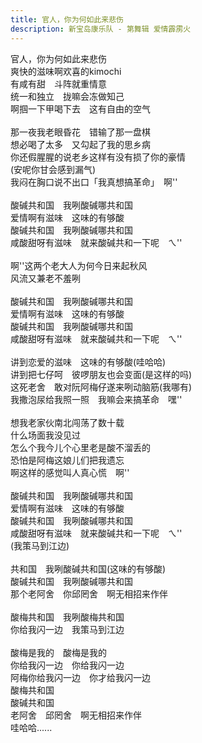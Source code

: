 ```yaml
---
title: 官人，你为何如此来悲伤
description: 新宝岛康乐队 - 第舞辑 爱情霹雳火
---
```


官人，你为何如此来悲伤<br />爽快的滋味啊欢喜的kimochi<br />有咸有甜　斗阵就重情意<br />统一和独立　拢嘛会冻做知己<br />啊掴一下甲喝下去　这有自由的空气<br /><br />那一夜我老眼昏花　错输了那一盘棋<br />想必喝了太多　又勾起了我的思乡病<br />你还假腥腥的说老乡这样有没有损了你的豪情<br />(安呢你甘会感到漏气)<br />我闷在胸口说不出口「我真想搞革命」　啊''<br /><br />酸碱共和国　我咧酸碱哪共和国<br />爱情啊有滋味　这味的有够酸<br />酸碱共和国　我咧酸碱哪共和国<br />咸酸甜呀有滋味　就来酸碱共和一下呢　ㄟ''<br /><br />啊''这两个老大人为何今日来起秋风<br />风流又兼老不羞咧<br /><br />酸碱共和国　我咧酸碱哪共和国<br />爱情啊有滋味　这味的有够酸<br />酸碱共和国　我咧酸碱哪共和国<br />咸酸甜呀有滋味　就来酸碱共和一下呢　ㄟ''<br /><br />讲到恋爱的滋味　这味的有够酸(哇哈哈)<br />讲到把七仔呵　彼啰朋友也会变面(是这样的吗)<br />这死老舍　敢对阮阿梅仔遂来咧动脑筋(我哪有)<br />我撒泡尿给我照一照　我嘛会来搞革命　嘿''<br /><br />想我老家伙南北闯荡了数十载<br />什么场面我没见过<br />怎么个我今儿个心里老是酸不溜丢的<br />恐怕是阿梅这娘儿们把我遗忘<br />啊这样的感觉叫人真心慌　啊''<br /><br />酸碱共和国　我咧酸碱哪共和国<br />爱情啊有滋味　这味的有够酸<br />酸碱共和国　我咧酸碱哪共和国<br />咸酸甜呀有滋味　就来酸碱共和一下呢　ㄟ''<br />(我策马到江边)<br /><br />共和国　我咧酸碱共和国(这味的有够酸)<br />酸碱共和国　我咧酸碱哪共和国<br />那个老阿舍　你邱罔舍　啊无相招来作伴<br /><br />酸梅共和国　我咧酸梅共和国<br />你给我闪一边　我策马到江边<br /><br />酸梅是我的　酸梅是我的<br />你给我闪一边　你给我闪一边<br />阿梅你给我闪一边　你才给我闪一边<br />酸梅共和国<br />酸碱共和国<br />老阿舍　邱罔舍　啊无相招来作伴<br />哇哈哈......